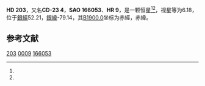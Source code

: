 {{Starbox begin
| name = HD 203
}}
{{Starbox observe
| epoch = [[J2000.0|J2000.0]]
| constell = {{星座名待查}}<ref name=SIMBAD>{{cite web
 | url=http://simbad.u-strasbg.fr/simbad/sim-id?Ident=HR+9
 | title=Pulsating variable Star
 | publisher=Centre de Données astronomiques de Strasbourg
 | work=SIMBAD
 | accessdate=2012-07-13
 | archive-date=2016-03-15
 | archive-url=https://web.archive.org/web/20160315120459/http://simbad.u-strasbg.fr/simbad/sim-id?Ident=HR+9
 | dead-url=no
 }}</ref><ref name=DATA>{{cite web
 | url=http://vizier.u-strasbg.fr/viz-bin/VizieR-5?-out.add=.&-source=5050&-corr=PK=HR&-out.max=9999&HR=9
 | title=VizieR Detailed Page
 | accessdate=2012-07-13
 | archive-date=2016-03-04
 | archive-url=https://web.archive.org/web/20160304142110/http://vizier.u-strasbg.fr/viz-bin/VizieR-5?-out.add=.&-source=5050&-corr=PK=HR&-out.max=9999&HR=9
 | dead-url=no
 }}</ref>
| 星官 = 
| ra = {{RA|0|6|50.1}}<ref name=SIMBAD /><ref name=DATA />
| dec = {{DEC|-23|6|27}}<ref name=SIMBAD /><ref name=DATA />
| appmag_v = 6.18<ref name=SIMBAD /><ref name=DATA />
}}
{{Starbox character
| class = A7V<ref name=SIMBAD /><ref name=DATA />
| b-v = 0.38<ref name=SIMBAD /><ref name=DATA />
| u-b = 0.05<ref name=SIMBAD /><ref name=DATA />
| r-i = <ref name=SIMBAD /><ref name=DATA />
| variable = 
}}
{{Starbox astrometry
| radial_v = 0.05
| prop_mo_ra = 3
| parallax = 
| p_error = 
}}
{{Starbox catalog
| names =CD-23 4，[[SAO星表|SAO]] 166053，[[HD星表|HD]] 203，[[HR星表|HR]] 9}}
{{Starbox reference |Simbad=HR+9}}
{{Starbox end}}

'''HD 203'''，又名'''CD-23 4'''，'''SAO 166053'''、'''HR 9'''，是一颗恒星<ref name=SIMBAD /><ref name=DATA />，视星等为6.18，位于[[銀道座標系|銀經]]52.21，[[銀道座標系|銀緯]]-79.14，其[[B1900.0|B1900.0]]坐标为赤經{{RA|0|1|43}}，赤緯{{DEC|-23|-79.14|47}}。

== 参考文献 ==
{{reflist}}


[[Category:HD和HDE天體|203]]
[[Category:HR天體|0009]]
[[Category:SAO天體|166053]]